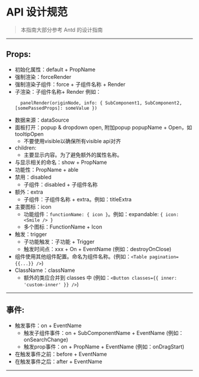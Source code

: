 # API 设计规范

> 本指南大部分参考 Antd 的设计指南

---

## Props:

- 初始化属性：default + PropName
- 强制渲染：forceRender
- 强制渲染子组件：force + 子组件名称 + Render
- 子渲染：子组件名称+ Render 例如：
  ```
    panelRender(originNode, info: { SubComponent1, SubComponent2, [somePassedProps]: someValue })
  ```
- 数据来源：dataSource
- 面板打开：popup & dropdown open, 附加popup popupName + Open，如tooltipOpen
  - 不要使用visible以确保所有visible api对齐
- children:
  - 主要显示内容。为了避免额外的属性名称。
- 与显示相关的命名：show + PropName
- 功能性：PropName + able
- 禁用：disabled
  - 子组件：disabled + 子组件名称
- 额外：extra
  - 子组件：子组件名称 + extra。例如：titleExtra
- 主要图标：icon
  - 功能组件：`functionName: { icon }`。例如：expandable: `{ icon: <Smile /> }`
  - 多个图标：FunctionName + Icon
- 触发：trigger
  - 子功能触发：子功能 + Trigger
  - 触发时间点：xxx + On + EventName (例如：destroyOnClose)
- 组件使用其他组件配置。命名为组件名称。(例如：`<Table pagination={{...}} />`)
- ClassName：className
  - 额外的类应合并到 classes 中 (例如：`<Button classes={{ inner: 'custom-inner' }} />`)

---

## 事件:

- 触发事件：on + EventName
  - 触发子组件事件：on + SubComponentName + EventName (例如：onSearchChange)
  - 触发prop事件：on + PropName + EventName (例如：onDragStart)
- 在触发事件之前：before + EventName
- 在触发事件之后：after + EventName

---
